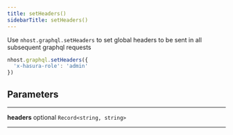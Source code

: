```yaml
---
title: setHeaders()
sidebarTitle: setHeaders()
---
```


Use `nhost.graphql.setHeaders` to set global headers to be sent in all subsequent graphql requests

```ts
nhost.graphql.setHeaders({
  'x-hasura-role': 'admin'
})
```

## Parameters

---

**<span className="parameter-name">headers</span>** <span className="optional-status">optional</span> <code>Record&lt;string, string&gt;</code>

---
